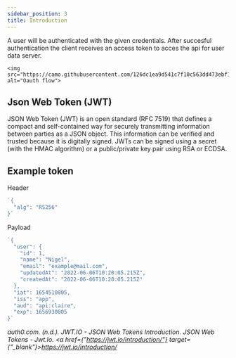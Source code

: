 ```yaml
---
sidebar_position: 3
title: Introduction
---
```



A user will be authenticated with the given credentials. After succesful authentication the client receives an access token to acces the api for user data server.

    <img src="https://camo.githubusercontent.com/126dc1ea9d541c7f10c563dd473ebf16b5ad0d0d2ab534b7a6ea531c3d8a5857/68747470733a2f2f696d6167652e736c696465736861726563646e2e636f6d2f6f6175746832737072696e672d3135303932393130343731302d6c7661312d617070363839312f39352f6f61757468322d616e642d737072696e672d73656375726974792d32332d3633382e6a70673f63623d31343433353233373731" alt="Oauth flow">

## Json Web Token (JWT)
JSON Web Token (JWT) is an open standard (RFC 7519) that defines a compact and self-contained way for securely transmitting information between parties as a JSON object. This information can be verified and trusted because it is digitally signed. JWTs can be signed using a secret (with the HMAC algorithm) or a public/private key pair using RSA or ECDSA.

## Example token

Header

```js
`{
  "alg": "RS256"
}`
```

Payload
```js
`{
  "user": {
    "id": 1,
    "name": "Nigel",
    "email": "example@mail.com",
    "updatedAt": "2022-06-06T10:20:05.215Z",
    "createdAt": "2022-06-06T10:20:05.215Z"
  },
  "iat": 1654510805,
  "iss": "app",
  "aud": "api:claire",
  "exp": 1656930005
}`

```

<i>auth0.com. (n.d.). JWT.IO - JSON Web Tokens Introduction. JSON Web Tokens - Jwt.Io. <a href={"https://jwt.io/introduction/"} target={"_blank"}>https://jwt.io/introduction/</a></i>

